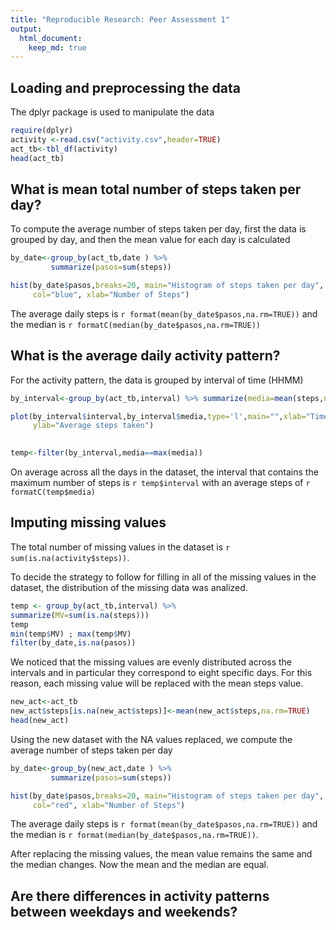 ```yaml
---
title: "Reproducible Research: Peer Assessment 1"
output: 
  html_document:
    keep_md: true
---
```



## Loading and preprocessing the data

The dplyr package is used to manipulate the data

```r
require(dplyr)
activity <-read.csv("activity.csv",header=TRUE)
act_tb<-tbl_df(activity)
head(act_tb)
```

## What is mean total number of steps taken per day?

To compute the average number of steps taken per day, first the data is grouped by day, and then the mean value  for each day is calculated

```r
by_date<-group_by(act_tb,date ) %>%
         summarize(pasos=sum(steps)) 

hist(by_date$pasos,breaks=20, main="Histogram of steps taken per day", 
     col="blue", xlab="Number of Steps")
```

The average daily steps is `r format(mean(by_date$pasos,na.rm=TRUE))` and the median is `r formatC(median(by_date$pasos,na.rm=TRUE))`

## What is the average daily activity pattern? 
For the activity pattern, the data is grouped by interval of time (HHMM) 

``` r
by_interval<-group_by(act_tb,interval) %>% summarize(media=mean(steps,na.rm=TRUE))

plot(by_interval$interval,by_interval$media,type='l',main="",xlab="Time of the day (HHMM)",
     ylab="Average steps taken")
     
```
``` r
temp<-filter(by_interval,media==max(media))

```
On average across all the days in the dataset, the interval that contains the maximum number of steps is `r temp$interval` with an average steps of `r formatC(temp$media)`


## Imputing missing values

The total number of missing values in the dataset is `r sum(is.na(activity$steps))`.

To decide the strategy to follow for filling in all of the missing values in the dataset, the distribution of the missing data was analized. 

```r
temp <- group_by(act_tb,interval) %>%
summarize(MV=sum(is.na(steps)))
temp
min(temp$MV) ; max(temp$MV)
filter(by_date,is.na(pasos))

```

We noticed that the missing values are evenly distributed across the intervals and in particular they correspond to eight specific days.  For this reason, each missing value will be replaced with the mean steps value.

```r
new_act<-act_tb
new_act$steps[is.na(new_act$steps)]<-mean(new_act$steps,na.rm=TRUE)
head(new_act)
```

Using the new dataset with the NA values replaced, we compute the average number of steps taken per day

```r

by_date<-group_by(new_act,date ) %>%
         summarize(pasos=sum(steps)) 

hist(by_date$pasos,breaks=20, main="Histogram of steps taken per day", 
     col="red", xlab="Number of Steps")
```

The average daily steps is `r format(mean(by_date$pasos,na.rm=TRUE))` and the median is `r format(median(by_date$pasos,na.rm=TRUE))`.

After replacing the missing values, the mean value remains the same and the median changes. Now the mean and the median are equal.


## Are there differences in activity patterns between weekdays and weekends?
